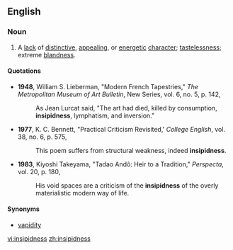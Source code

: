 ==English==

===Noun===
{{en-noun|-}}

# A [[lack]] of [[distinctive]], [[appealing]], or [[energetic]] [[character]]; [[tastelessness]]; extreme [[blandness]].

====Quotations====
*'''1948''', William S. Lieberman, "Modern French Tapestries," ''The Metropolitan Museum of Art Bulletin'', New Series, vol. 6, no. 5, p. 142,
*:As Jean Lurcat said, "The art had died, killed by consumption, '''insipidness''', lymphatism, and inversion."
*'''1977''', K. C. Bennett, "Practical Criticism Revisited,' ''College English'', vol. 38, no. 6, p. 575,
*:This poem suffers from structural weakness, indeed '''insipidness'''.
*'''1983''', Kiyoshi Takeyama, "Tadao Andô: Heir to a Tradition," ''Perspecta'', vol. 20, p. 180,
*:His void spaces are a criticism of the '''insipidness''' of the overly materialistic modern way of life.

====Synonyms====
*[[vapidity]]

[[vi:insipidness]]
[[zh:insipidness]]